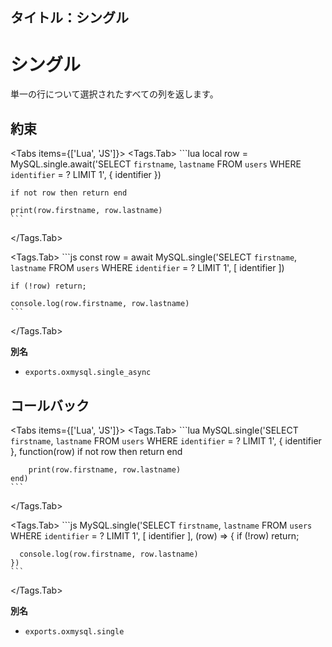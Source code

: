 ## タイトル：シングル


# シングル

単一の行について選択されたすべての列を返します。

## 約束

<Tabs items={['Lua', 'JS']}>
  <Tags.Tab>
    ```lua
    local row = MySQL.single.await('SELECT `firstname`, `lastname` FROM `users` WHERE `identifier` = ? LIMIT 1', {
        identifier
    })

    if not row then return end

    print(row.firstname, row.lastname)
    ```

  </Tags.Tab>

  <Tags.Tab>
    ```js
    const row = await MySQL.single('SELECT `firstname`, `lastname` FROM `users` WHERE `identifier` = ? LIMIT 1', [
      identifier
    ])

    if (!row) return;

    console.log(row.firstname, row.lastname)
    ```

  </Tags.Tab>
</Tabs>

**別名**

- `exports.oxmysql.single_async`

## コールバック

<Tabs items={['Lua', 'JS']}>
  <Tags.Tab>
    ```lua
    MySQL.single('SELECT `firstname`, `lastname` FROM `users` WHERE `identifier` = ? LIMIT 1', {
        identifier
    }, function(row)
        if not row then return end

        print(row.firstname, row.lastname)
    end)
    ```

  </Tags.Tab>

  <Tags.Tab>
    ```js
    MySQL.single('SELECT `firstname`, `lastname` FROM `users` WHERE `identifier` = ? LIMIT 1', [
      identifier
    ], (row) => {
      if (!row) return;

      console.log(row.firstname, row.lastname)
    })
    ```

  </Tags.Tab>
</Tabs>

**別名**

- `exports.oxmysql.single`

